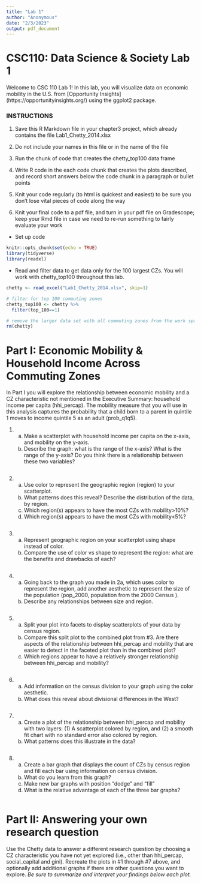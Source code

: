 ```yaml
---
title: "Lab 1"
author: "Anonymous"
date: "2/3/2023"
output: pdf_document
---
```


# CSC110: Data Science & Society Lab 1

Welcome to CSC 110 Lab 1!  In this lab, you will visualize data on economic mobility in the U.S. from [Opportunity Insights] (https://opportunityinsights.org/) using the ggplot2 package.   

### INSTRUCTIONS 
1. Save this R Markdown file in your chapter3 project, which already contains the file Lab1_Chetty_2014.xlsx  

2. Do not include your names in this file or in the name of the file 

3. Run the chunk of code that creates the chetty_top100 data frame

4. Write R code in the each code chunk that creates the plots described, and record short answers below the code chunk in a paragraph or bullet points

5. Knit your code regularly (to html is quickest and easiest) to be sure you don't lose vital pieces of code along the way

6. Knit your final code to a pdf file, and turn in your pdf file on Gradescope; keep your Rmd file in case we need to re-run something to fairly evaluate your work


* Set up code
```r
knitr::opts_chunk$set(echo = TRUE)
library(tidyverse)
library(readxl)
```

* Read and filter data to get data only for the 100 largest CZs. You will work with chetty_top100 throughout this lab.
```r
chetty <- read_excel("Lab1_Chetty_2014.xlsx", skip=1)

# filter for top 100 commuting zones
chetty_top100 <- chetty %>%
  filter(top_100==1)

# remove the larger data set with all commuting zones from the work space
rm(chetty)
```

# Part I:  Economic Mobility & Household Income Across Commuting Zones

In Part I you will explore the relationship between economic mobility and a CZ characteristic not mentioned in the Executive Summary: household income per capita (hhi_percap). The mobility measure that you will use in this analysis captures the probability that a child born to a parent in quintile 1 moves to income quintile 5 as an adult (prob_q1q5).

1. 
    a. Make a scatterplot with household income per capita on the x-axis, and mobility on the y-axis.
    b. Describe the graph: what is the range of the x-axis?  What is the range of the y-axis? Do you think there is a relationship between these two variables?  
```r

```


2. 
    a. Use color to represent the geographic region (region) to your scatterplot. 
    b. What patterns does this reveal?  Describe the distribution of the data, by region. 
    c. Which region(s) appears to have the most CZs with mobility>10%?  
    d. Which region(s) appears to have the most CZs with mobility<5%?  
```r

```


3. 
    a. Represent geographic region on your scatterplot using shape instead of color.
    b. Compare the use of color vs shape to represent the region: what are the benefits and drawbacks of each?   
```r

```


4. 
    a. Going back to the graph you made in 2a, which uses color to represent the region, add another aesthetic to represent the size of the population (pop_2000, population from the 2000 Census ). 
    b. Describe any relationships between size and region. 
```r

```


5. 
    a. Split your plot into facets to display scatterplots of your data by census region.
    b. Compare this split plot to the combined plot from #3.  Are there aspects of the relationship between hhi_percap and mobility that are easier to detect in the faceted plot than in the combined plot? 
    c. Which regions appear to have a relatively stronger relationship between hhi_percap and mobility?   
```r

```


6. 
    a. Add information on the census division to your graph using the color aesthetic. 
    b. What does this reveal about divisional differences in the West?
```r

```


7. 
    a. Create a plot of the relationship between hhi_percap and mobility with two layers: (1) A scatterplot colored by region, and (2) a smooth fit chart with no standard error also colored by region. 
    b. What patterns does this illustrate in the data?  
```r

```


8. 
    a. Create a bar graph that displays the count of CZs by census region and fill each bar using information on census division.
    b. What do you learn from this graph? 
    c. Make new bar graphs with position "dodge" and "fill" 
    d. What is the relative advantage of each of the three bar graphs?
```r

```


# Part II:  Answering your own research question

Use the Chetty data to answer a different research question by choosing a CZ characteristic you have not yet explored (i.e., other than hhi_percap, social_capital and gini). Recreate the plots in #1 through #7 above, and optionally add additional graphs if there are other questions you want to explore. *Be sure to summarize and interpret your findings below each plot.*

